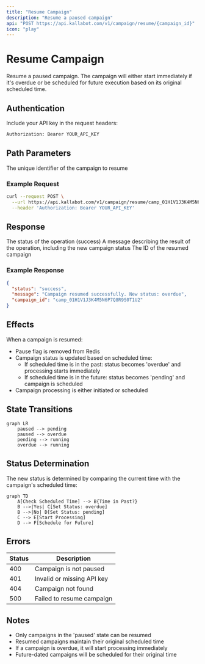 ```yaml
---
title: "Resume Campaign"
description: "Resume a paused campaign"
api: "POST https://api.kallabot.com/v1/campaign/resume/{campaign_id}"
icon: "play"
---
```


# Resume Campaign

Resume a paused campaign. The campaign will either start immediately if it's overdue or be scheduled for future execution based on its original scheduled time.

## Authentication

Include your API key in the request headers:

```bash
Authorization: Bearer YOUR_API_KEY
```

## Path Parameters

<ParamField path="campaign_id" type="string" required>
  The unique identifier of the campaign to resume
</ParamField>

### Example Request

```bash
curl --request POST \
  --url https://api.kallabot.com/v1/campaign/resume/camp_01H1V1J3K4M5N6P7Q8R9S0T1U2 \
  --header 'Authorization: Bearer YOUR_API_KEY'
```

## Response

<ResponseField name="status" type="string" required>
  The status of the operation (success)
</ResponseField>

<ResponseField name="message" type="string" required>
  A message describing the result of the operation, including the new campaign status
</ResponseField>

<ResponseField name="campaign_id" type="string" required>
  The ID of the resumed campaign
</ResponseField>

### Example Response

```json
{
  "status": "success",
  "message": "Campaign resumed successfully. New status: overdue",
  "campaign_id": "camp_01H1V1J3K4M5N6P7Q8R9S0T1U2"
}
```

## Effects

When a campaign is resumed:
- Pause flag is removed from Redis
- Campaign status is updated based on scheduled time:
  - If scheduled time is in the past: status becomes 'overdue' and processing starts immediately
  - If scheduled time is in the future: status becomes 'pending' and campaign is scheduled
- Campaign processing is either initiated or scheduled

## State Transitions

```mermaid
graph LR
    paused --> pending
    paused --> overdue
    pending --> running
    overdue --> running
```

## Status Determination

The new status is determined by comparing the current time with the campaign's scheduled time:

```mermaid
graph TD
    A[Check Scheduled Time] --> B{Time in Past?}
    B -->|Yes| C[Set Status: overdue]
    B -->|No| D[Set Status: pending]
    C --> E[Start Processing]
    D --> F[Schedule for Future]
```

## Errors

| Status | Description |
|--------|-------------|
| 400    | Campaign is not paused |
| 401    | Invalid or missing API key |
| 404    | Campaign not found |
| 500    | Failed to resume campaign |

## Notes

- Only campaigns in the 'paused' state can be resumed
- Resumed campaigns maintain their original scheduled time
- If a campaign is overdue, it will start processing immediately
- Future-dated campaigns will be scheduled for their original time
